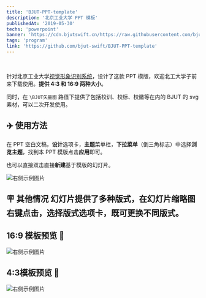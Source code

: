 ```yaml
---
title: 'BJUT-PPT-template'
description: '北京工业大学 PPT 模板'
publishedAt: '2019-05-30'
techs: 'powerpoint'
banner: 'https://cdn.bjutswift.cn/https://raw.githubusercontent.com/bjut-swift/BJUT-PPT-template/master/Support/16-9.png'
tags: 'program'
link: 'https://github.com/bjut-swift/BJUT-PPT-template'
---
```


<br />
<div className='flex justify-center'>
  <GithubCard repo='bjut-swift/BJUT-PPT-template' />
</div>

针对北京工业大学[视觉形象识别系统](https://www.bjut.edu.cn/dxwh/gdbs1.htm)，设计了这款 PPT 模版，欢迎北工大学子前来下载使用。**提供 4:3 和 16:9 两种大小**。

同时，在 `\BJUT矢量图` 路径下提供了包括校训、校标、校徽等在内的 BJUT 的 svg 素材，可以二次开发使用。

## ✈️ 使用方法

在 PPT 空白文稿，**设计**选项卡，**主题**菜单栏，**下拉菜单**（倒三角标志）中选择**浏览主题**，找到本 PPT 模版点击**应用**即可。

也可以直接双击直接**新建**基于模版的幻灯片。

<Image
  src='https://cdn.bjutswift.cn/https://github.com/bjut-swift/BJUT-PPT-template/blob/master/Support/switch.png'
  alt='右侧示例图片'
  width={800}
  height={500}
  useSkeleton
  className='my-4 w-full rounded-lg shadow-lg'
/>
## 🪧 其他情况 幻灯片提供了多种版式，在幻灯片缩略图**右键点击**，选择**版式**选项卡，既可更换不同版式。

## 16:9 模板预览 🐬

<Image
  src='https://cdn.bjutswift.cn/https://raw.githubusercontent.com/bjut-swift/BJUT-PPT-template/master/Support/16-9.png'
  alt='右侧示例图片'
  width={800}
  height={500}
  useSkeleton
  className='my-4 w-full rounded-lg shadow-lg'
/>
## 4:3模板预览 🐬
<Image
  src='https://cdn.bjutswift.cn/https://raw.githubusercontent.com/bjut-swift/BJUT-PPT-template/master/Support/4-3.png'
  alt='右侧示例图片'
  width={800}
  height={500}
  useSkeleton
  className='my-4 w-full rounded-lg shadow-lg'
/>
